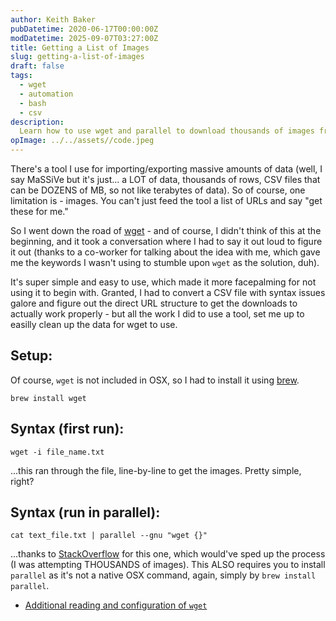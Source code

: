 ```yaml
---
author: Keith Baker
pubDatetime: 2020-06-17T00:00:00Z
modDatetime: 2025-09-07T03:27:00Z
title: Getting a List of Images
slug: getting-a-list-of-images
draft: false
tags:
  - wget
  - automation
  - bash
  - csv
description:
  Learn how to use wget and parallel to download thousands of images from a URL list, with setup instructions and syntax examples for macOS.
opImage: ../../assets//code.jpeg
---
```


There's a tool I use for importing/exporting massive amounts of data (well, I say MaSSiVe but it's just... a LOT of data, thousands of rows, CSV files that can be DOZENS of MB, so not like terabytes of data). So of course, one limitation is - images. You can't just feed the tool a list of URLs and say "get these for me."

So I went down the road of [wget](https://linuxize.com/post/wget-command-examples/) - and of course, I didn't think of this at the beginning, and it took a conversation where I had to say it out loud to figure it out (thanks to a co-worker for talking about the idea with me, which gave me the keywords I wasn't using to stumble upon `wget` as the solution, duh).

It's super simple and easy to use, which made it more facepalming for not using it to begin with. Granted, I had to convert a CSV file with syntax issues galore and figure out the direct URL structure to get the downloads to actually work properly - but all the work I did to use a tool, set me up to easilly clean up the data for wget to use.

## Setup:

Of course, `wget` is not included in OSX, so I had to install it using [brew](https://brew.sh/).

```
brew install wget
```

## Syntax (first run):

```
wget -i file_name.txt
```

...this ran through the file, line-by-line to get the images. Pretty simple, right?

## Syntax (run in parallel):

```
cat text_file.txt | parallel --gnu "wget {}"
```

...thanks to [StackOverflow](https://stackoverflow.com/questions/40986340/how-to-wget-a-list-of-urls-in-a-text-file) for this one, which would've sped up the process (I was attempting THOUSANDS of images). This ALSO requires you to install `parallel` as it's not a native OSX command, again, simply by `brew install parallel`.

* [Additional reading and configuration of `wget`](https://linuxize.com/post/wget-command-examples/)